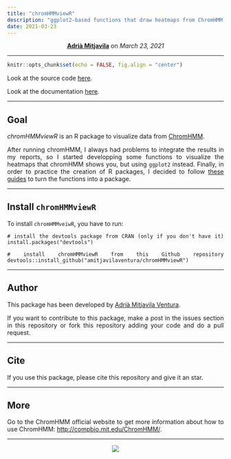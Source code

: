 ```yaml
---
title: "chromHMMviewR"
description: "ggplot2-based functions that draw heatmaps from ChromHMM output data"
date: 2021-03-23
---
```


<style>
    p {text-align: justify;}
</style>

<center>
<strong><a href="https://amitjavilaventura.github.io" target="_blank">Adrià Mitjavila</a></strong> on <em>March 23, 2021</em>
</center>

---

```r
knitr::opts_chunk$set(echo = FALSE, fig.align = "center")
```

Look at the source code [here](https://github.com/amitjavilaventura/chromHMMviewR).

Look at the documentation [here](https://amitjavilaventura.github.io/chromHMMviewR/).

---

## Goal

*chromHMMviewR* is an R package to visualize data from [ChromHMM](http://compbio.mit.edu/ChromHMM/). 

After running chromHMM, I always had problems to integrate the results in my reports, so I started developping some functions to visualize the heatmaps that chromHMM shows you, but using `ggplot2` instead. Finally, in order to practice the creation of R packages, I decided to follow [these guides](https://github.com/ASPteaching/2017-03-Rpackages_and_Github) to turn the functions into a package.

---

## Install `chromHMMviewR`

To install `chromHMMveiwR`, you have to run:

`# install the devtools package from CRAN (only if you don't have it)`
`install.packages("devtools")`

`# install chromHMMviewR from this Github repository `
`devtools::install_github("amitjavilaventura/chromHMMviewR")`


---

## Author

This package has been developed by [Adrià Mitjavila Ventura](https://amitjavilaventura.github.io).

If you want to contribute to this package, make a post in the issues section in this repository or fork this repository adding your code and do a pull request.

---

## Cite

If you use this package, please cite this repository and give it an star.

---

## More

Go to the ChromHMM official website to get more information about how to use ChromHMM: <http://compbio.mit.edu/ChromHMM/>.

---

<center>
![](https://amitjavilaventura.github.io/chromHMMviewR/logo.png)
</center>
